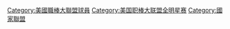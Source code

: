 {{Catnav|頁面分類|...|棒球|棒球選手|美國職棒大聯盟球員}}
{{Catnav|頁面分類|...|美國棒球|美國職棒大聯盟|美國職棒大聯盟球員}}
{{Catnav|頁面分類|...|美國棒球|美國職棒大聯盟|美国职棒大联盟全明星赛}}
[[Category:美國職棒大聯盟球員|Category:美國職棒大聯盟球員]]
[[Category:美国职棒大联盟全明星赛|Category:美国职棒大联盟全明星赛]]
[[Category:國家聯盟|Category:國家聯盟]]